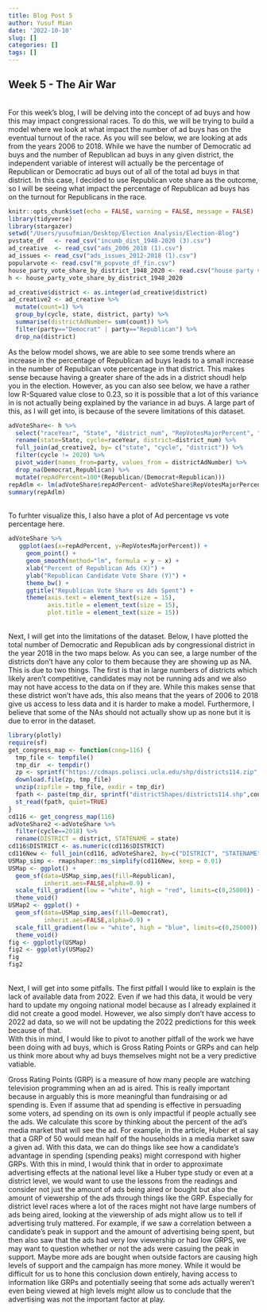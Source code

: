 ```yaml
---
title: Blog Post 5
author: Yusuf Mian
date: '2022-10-10'
slug: []
categories: []
tags: []
---
```

## Week 5 - The Air War
<br>
For this week's blog, I will be delving into the concept of ad buys and how this may impact congressional races. To do this, we will be trying to build a model where we look at what impact the number of ad buys has on the eventual turnout of the race. As you will see below, we are looking at ads from the years 2006 to 2018. While we have the number of Democratic ad buys and the number of Republican ad buys in any given district, the independent variable of interest will actually be the percentage of Republican or Democratic ad buys out of all of the total ad buys in that district. In this case, I decided to use Republican vote share as the outcome, so I will be seeing what impact the percentage of Republican ad buys has on the turnout for Republicans in the race.
<br>

```r
knitr::opts_chunk$set(echo = FALSE, warning = FALSE, message = FALSE)
library(tidyverse)
library(stargazer)
setwd("/Users/yusufmian/Desktop/Election Analysis/Election-Blog")
pvstate_df   <- read_csv("incumb_dist_1948-2020 (3).csv")
ad_creative  <- read_csv("ads_2006_2018 (1).csv")
ad_issues <- read_csv("ads_issues_2012-2018 (1).csv")
popularvote <- read.csv("H_popvote_df_fin.csv")
house_party_vote_share_by_district_1948_2020 <- read.csv("house party vote share by district 1948-2020.csv")
h <- house_party_vote_share_by_district_1948_2020

```
```r
ad_creative$district <- as.integer(ad_creative$district)
ad_creative2 <- ad_creative %>% 
  mutate(count=1) %>% 
  group_by(cycle, state, district, party) %>% 
  summarise(districtAdNumber= sum(count)) %>% 
  filter(party=="Democrat" | party=="Republican") %>% 
  drop_na(district)
```
As the below model shows, we are able to see some trends where an increase in the percentage of Republican ad buys leads to a small increase in the number of Republican vote percentage in that district. This makes sense because having a greater share of the ads in a district shoudl help you in the election. However, as you can also see below, we have a rather low R-Squared value close to 0.23, so it is possible that a lot of this variance in is not actually being explained by the variance in ad buys. A large part of this, as I will get into, is because of the severe limitations of this dataset. 
```r
adVoteShare<- h %>% 
  select("raceYear", "State", "district_num", "RepVotesMajorPercent", "DemVotesMajorPercent", "CD") %>% 
  rename(state=State, cycle=raceYear, district=district_num) %>% 
  full_join(ad_creative2, by= c("state", "cycle", "district")) %>% 
  filter(cycle != 2020) %>% 
  pivot_wider(names_from=party, values_from = districtAdNumber) %>%
  drop_na(Democrat,Republican) %>% 
  mutate(repAdPercent=100*(Republican/(Democrat+Republican)))
repAdlm <- lm(adVoteShare$repAdPercent~ adVoteShare$RepVotesMajorPercent)
summary(repAdlm)
```
<br>
To furhter visualize this, I also have a plot of Ad percentage vs vote percentage here.
```r
adVoteShare %>%
   ggplot(aes(x=repAdPercent, y=RepVotesMajorPercent)) + 
     geom_point() +
     geom_smooth(method="lm", formula = y ~ x) +
     xlab("Percent of Republican Ads (X)") +
     ylab("Republican Candidate Vote Share (Y)") +
     theme_bw() +
     ggtitle("Republican Vote Share vs Ads Spent") + 
     theme(axis.text = element_text(size = 15),
           axis.title = element_text(size = 15),
           plot.title = element_text(size = 15))
```
<br>
Next, I will get into the limitations of the dataset. Below, I have plotted the total number of Democratic and Republican ads by congressional district in the year 2018 in the two maps below. As you can see, a large number of the districts don't have any color to them because they are showing up as NA. This is due to two things. The first is that in large numbers of districts which likely aren't competitive, candidates may not be running ads and we also may not have access to the data on if they are. While this makes sense that these district won't have ads, this also means that the years of 2006 to 2018 give us access to less data and it is harder to make a model. Furthermore, I believe that some of the NAs should not actually show up as none but it is due to error in the dataset.
<br>
```r
library(plotly)
require(sf)
get_congress_map <- function(cong=116) {
  tmp_file <- tempfile()
  tmp_dir  <- tempdir()
  zp <- sprintf("https://cdmaps.polisci.ucla.edu/shp/districts114.zip",cong)
  download.file(zp, tmp_file)
  unzip(zipfile = tmp_file, exdir = tmp_dir)
  fpath <- paste(tmp_dir, sprintf("districtShapes/districts114.shp",cong), sep = "/")
  st_read(fpath, quiet=TRUE)
}
cd116 <- get_congress_map(116)
adVoteShare2 <-adVoteShare %>% 
  filter(cycle==2018) %>% 
  rename(DISTRICT = district, STATENAME = state)
cd116$DISTRICT <- as.numeric(cd116$DISTRICT) 
cd116New <- full_join(cd116, adVoteShare2, by=c("DISTRICT", "STATENAME"))
USMap_simp <- rmapshaper::ms_simplify(cd116New, keep = 0.01)
USMap <- ggplot() +
  geom_sf(data=USMap_simp,aes(fill=Republican),
          inherit.aes=FALSE,alpha=0.9) +
  scale_fill_gradient(low = "white", high = "red", limits=c(0,25000)) +ggtitle("Number of Republican Ads Run by District") + coord_sf(xlim = c(-124.4, -66.57), ylim = c(22, 50), expand = FALSE) +
  theme_void()
USMap2 <- ggplot() +
  geom_sf(data=USMap_simp,aes(fill=Democrat),
          inherit.aes=FALSE,alpha=0.9) +
  scale_fill_gradient(low = "white", high = "blue", limits=c(0,25000)) +ggtitle("Number of Democratic  Ads Run by District") + coord_sf(xlim = c(-124.4, -66.57), ylim = c(22, 50), expand = FALSE) +
  theme_void()
fig <- ggplotly(USMap)
fig2 <- ggplotly(USMap2)
fig
fig2
```
<br>
Next, I will get into some pitfalls. The first pitfall I would like to explain is the lack of available data from 2022. Even if we had this data, it would be very hard to update my ongoing national model because as I already explained it did not create a good model. However, we also simply don't have access to 2022 ad data, so we will not be updating the 2022 predictions for this week because of that.
<br>
With this in mind, I would like to pivot to another pitfall of the work we have been doing with ad buys, which is Gross Rating Points or GRPs and can help us think more about why ad buys themselves might not be a very predictive vatiable.

Gross Rating Points (GRP) is a measure of how many people are watching television programming when an ad is aired. This is really important because in arguably this is more meaningful than fundraising or ad spending is. Even if assume that ad spending is effective in persuading some voters, ad spending on its own is only impactful if people actually see the ads. We calculate this score by thinking about the percent of the ad's media market that will see the ad. For example, in the article, Huber et al say that a GRP of 50 would mean half of the households in a media market saw a given ad. With this data, we can do things like see how a candidate's advantage in spending (spending peaks) might correspond with higher GRPs.
With this in mind, I would think that in order to approximate advertising effects at the national level like a Huber type study or even at a district level, we would want to use the lessons from the readings and consider not just the amount of ads being aired or bought but also the amount of viewership of the ads through things like the GRP. Especially for district level races where a lot of the races might not have large numbers of ads being aired, looking at the viewership of ads might allow us to tell if advertising truly mattered. For example, if we saw a correlation between a candidate's peak in support and the amount of advertising being spent, but then also saw that the ads had very low viewership or had low GRPS, we may want to question whether or not the ads were casuing the peak in support. Maybe more ads are bought when outside factors are causing high levels of support and the campaign has more money. While it would be difficult for us to hone this conclusion down entirely, having access to information like GRPs and potentially seeing that some ads actually weren't even being viewed at high levels might allow us to conclude that the advertising was not the important factor at play.
